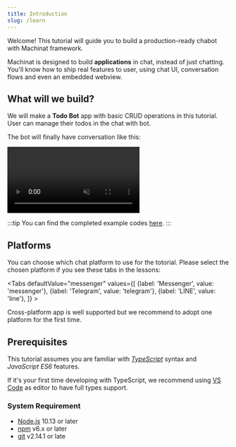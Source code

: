 ```yaml
---
title: Introduction
slug: /learn
---
```


Welcome! This tutorial will guide you to build a production-ready chabot
with Machinat framework.

Machinat is designed to build **applications** in chat, instead of just chatting.
You'll know how to ship real features to user, using chat UI, conversation
flows and even an embedded webview.

## What will we build?

We will make a **Todo Bot** app with basic CRUD operations in this tutorial.
User can manage their todos in the chat with bot.

The bot will finally have conversation like this:

<video width={420} autoplay="autoplay" loop inline muted>
  <source src={require("./assets/tutorial-example.webm").default} type="video/webm" />
</video>

:::tip
You can find the completed example codes [here](https://github.com/machinat/todo-example/).
:::

## Platforms

You can choose which chat platform to use for the totorial. Please select the
chosen platform if you see these tabs in the lessons:


<Tabs
  defaultValue="messenger"
  values={[
    {label: 'Messenger', value: 'messenger'},
    {label: 'Telegram', value: 'telegram'},
    {label: 'LINE', value: 'line'},
  ]} >
  <TabItem value="messenger" />
  <TabItem value="telegram" />
  <TabItem value="line" />
</Tabs>

Cross-platform app is well supported but we recommend to adopt one platform for the first time.

## Prerequisites

This tutorial assumes you are familiar with [_TypeScript_](https://www.typescriptlang.org/docs/handbook/intro.html)
syntax and _JavaScript ES6_ features.

If it's your first time developing with TypeScript, we recommend using
[VS Code](https://code.visualstudio.com/) as editor to have full types support.

### System Requirement

- [Node.js](https://nodejs.org/) 10.13 or later
- [npm](https://docs.npmjs.com/cli/v7/configuring-npm/install) v6.x or later
- [git](https://git-scm.com/) v2.14.1 or late

